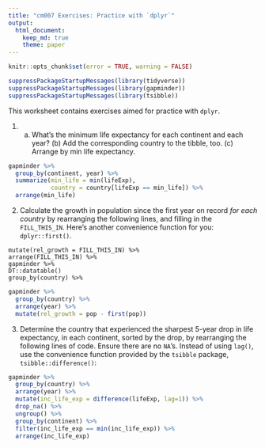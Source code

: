 ```yaml
---
title: "cm007 Exercises: Practice with `dplyr`"
output: 
  html_document:
    keep_md: true
    theme: paper
---
```


<!---The following chunk allows errors when knitting--->

```r
knitr::opts_chunk$set(error = TRUE, warning = FALSE)
```

```r
suppressPackageStartupMessages(library(tidyverse))
suppressPackageStartupMessages(library(gapminder))
suppressPackageStartupMessages(library(tsibble))
```


This worksheet contains exercises aimed for practice with `dplyr`. 


1. (a) What's the minimum life expectancy for each continent and each year? (b) Add the corresponding country to the tibble, too. (c) Arrange by min life expectancy.

```r
gapminder %>% 
  group_by(continent, year) %>% 
  summarize(min_life = min(lifeExp),
            country = country[lifeExp == min_life]) %>% 
  arrange(min_life)
```

2. Calculate the growth in population since the first year on record _for each country_ by rearranging the following lines, and filling in the `FILL_THIS_IN`. Here's another convenience function for you: `dplyr::first()`. 

```
mutate(rel_growth = FILL_THIS_IN) %>% 
arrange(FILL_THIS_IN) %>% 
gapminder %>% 
DT::datatable()
group_by(country) %>% 
```

```r
gapminder %>% 
  group_by(country) %>% 
  arrange(year) %>% 
  mutate(rel_growth = pop - first(pop))
```


3. Determine the country that experienced the sharpest 5-year drop in life expectancy, in each continent, sorted by the drop, by rearranging the following lines of code. Ensure there are no `NA`'s. Instead of using `lag()`, use the convenience function provided by the `tsibble` package, `tsibble::difference()`:


```r
gapminder %>%
  group_by(country) %>% 
  arrange(year) %>% 
  mutate(inc_life_exp = difference(lifeExp, lag=1)) %>% 
  drop_na() %>% 
  ungroup() %>% 
  group_by(continent) %>% 
  filter(inc_life_exp == min(inc_life_exp)) %>% 
  arrange(inc_life_exp)
  
```



